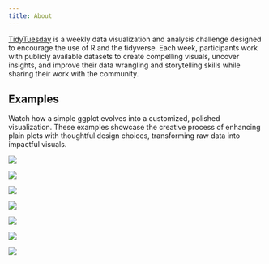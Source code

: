 ```yaml
---
title: About
---
```


[TidyTuesday](https://tidytues.day/) is a weekly data visualization and analysis challenge designed to encourage the use of R and the tidyverse. Each week, participants work with publicly available datasets to create compelling visuals, uncover insights, and improve their data wrangling and storytelling skills while sharing their work with the community.

## Examples

Watch how a simple ggplot evolves into a customized, polished visualization. These examples showcase the creative process of enhancing plain plots with thoughtful design choices, transforming raw data into impactful visuals.

![](https://raw.githubusercontent.com/bradfordjohnson/tidytuesday/refs/heads/main/tidytuesday/2023/2023-02-21/bob-ross.gif){group="example"}

![](https://raw.githubusercontent.com/bradfordjohnson/tidytuesday/refs/heads/main/tidytuesday/2023/2023-02-28/african-languages.gif){group="example"}

![](https://raw.githubusercontent.com/bradfordjohnson/tidytuesday/refs/heads/main/tidytuesday/2023/2023-03-07/numbats.gif){group="example"}

![](https://raw.githubusercontent.com/bradfordjohnson/tidytuesday/refs/heads/main/tidytuesday/2023/2023-03-21/programming.gif){group="example"}

![](https://raw.githubusercontent.com/bradfordjohnson/tidytuesday/refs/heads/main/tidytuesday/2023/2023-04-04/soccer.gif){group="example"}

![](https://raw.githubusercontent.com/bradfordjohnson/tidytuesday/refs/heads/main/tidytuesday/2023/2023-04-11/eggs1.gif){group="example"}

![](https://raw.githubusercontent.com/bradfordjohnson/tidytuesday/refs/heads/main/tidytuesday/2023/2023-04-25/london_marathon.gif){group="example"}


